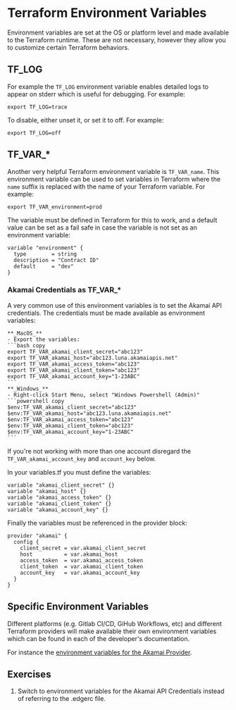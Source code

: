 # Terraform Environment Variables

Environment variables are set at the OS or platform level and made available to the Terraform runtime. These are not necessary, however they allow you to customize certain Terraform behaviors. 

## TF_LOG
For example the `TF_LOG` environment variable enables detailed logs to appear on stderr which is useful for debugging. For example:
```shell copy
export TF_LOG=trace
```
To disable, either unset it, or set it to off. For example:
```shell copy
export TF_LOG=off
```

## TF_VAR_*
Another very helpful Terraform environment variable is `TF_VAR_name`. This environment variable can be used to set variables in Terraform where the `name` suffix is replaced with the name of your Terraform variable. For example:
```shell copy
export TF_VAR_environment=prod
```
The variable must be defined in Terraform for this to work, and a default value can be set as a fail safe in case the variable is not set as an environment variable: 
```hcl filename="variables.tf" copy {1,4}
variable "environment" {
  type        = string
  description = "Contract ID"
  default     = "dev"
}
```
### Akamai Credentials as TF_VAR_*
A very common use of this environment variables is to set the Akamai API credentials. The credentials must be made available as environment variables:

    **_MacOS_**
    - Export the variables:
    ```bash copy
    export TF_VAR_akamai_client_secret="abc123"
    export TF_VAR_akamai_host="abc123.luna.akamaiapis.net"
    export TF_VAR_akamai_access_token="abc123"
    export TF_VAR_akamai_client_token="abc123"
    export TF_VAR_akamai_account_key="1-23ABC"
    ```
    **_Windows_**
    - Right-click Start Menu, select "Windows Powershell (Admin)"
    ```powershell copy
    $env:TF_VAR_akamai_client_secret="abc123"
    $env:TF_VAR_akamai_host="abc123.luna.akamaiapis.net"
    $env:TF_VAR_akamai_access_token="abc123"
    $env:TF_VAR_akamai_client_token="abc123"
    $env:TF_VAR_akamai_account_key="1-23ABC"
    ```
If you're not working with more than one account disregard the `TF_VAR_akamai_account_key` and `account_key` below.

In your variables.tf you must define the variables:
```hcl filename="variables.tf" copy
variable "akamai_client_secret" {}
variable "akamai_host" {}
variable "akamai_access_token" {}
variable "akamai_client_token" {}
variable "akamai_account_key" {}
```

Finally the variables must be referenced in the provider block:
```hcl filename="providers.tf" copy
provider "akamai" {
  config {
    client_secret = var.akamai_client_secret
    host          = var.akamai_host
    access_token  = var.akamai_access_token
    client_token  = var.akamai_client_token
    account_key   = var.akamai_account_key
  }
}
```

## Specific Environment Variables
Different platforms (e.g. Gitlab CI/CD, GiHub Workflows, etc) and different Terraform providers will make available their own environment variables which can be found in each of the developer's documentation. 

For instance the [environment variables for the Akamai Provider](https://techdocs.akamai.com/terraform/docs/environment-variables). 

## Exercises
1. Switch to environment variables for the Akamai API Credentials instead of referring to the .edgerc file. 